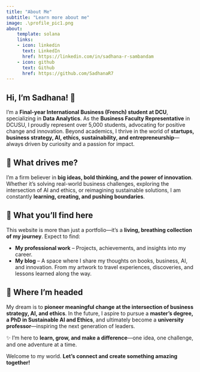 ```yaml
---
title: "About Me"
subtitle: "Learn more about me"
image: .\profile_pic1.png
about:
    template: solana
    links:
    - icon: linkedin
      text: LinkedIn
      href: https://linkedin.com/in/sadhana-r-sambandam
    - icon: github
      text: Github
      href: https://github.com/SadhanaR7
---
```


## Hi, I’m **Sadhana!** 👋  

I’m a **Final-year International Business (French) student at DCU**, specializing in **Data Analytics**. As the **Business Faculty Representative** in DCUSU, I proudly represent over 5,000 students, advocating for positive change and innovation. Beyond academics, I thrive in the world of **startups, business strategy, AI, ethics, sustainability, and entrepreneurship**—always driven by curiosity and a passion for impact.  

## 🌟 What drives me?  
I’m a firm believer in **big ideas, bold thinking, and the power of innovation**. Whether it’s solving real-world business challenges, exploring the intersection of AI and ethics, or reimagining sustainable solutions, I am constantly **learning, creating, and pushing boundaries**.  

## 🎨 What you’ll find here  
This website is more than just a portfolio—it’s a **living, breathing collection of my journey**. 
Expect to find:  

-  **My professional work** – Projects, achievements, and insights into my career.  
-  **My blog** – A space where I share my thoughts on books, business, AI, and innovation. From my artwork to travel experiences, discoveries, and lessons learned along the way.  

## 🚀 Where I’m headed  
My dream is to **pioneer meaningful change at the intersection of business strategy, AI, and ethics**. In the future, I aspire to pursue a **master’s degree, a PhD in Sustainable AI and Ethics**, and ultimately become a **university professor**—inspiring the next generation of leaders.  



✨ I’m here to **learn, grow, and make a difference**—one idea, one challenge, and one adventure at a time.  

Welcome to my world. 
**Let’s connect and create something amazing together!**
